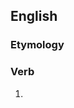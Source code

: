 ==English==

===Etymology===
{{suffix|en|signify|eth}}

===Verb===
{{head|en|verb form}}

# {{lb|en|archaic}} {{en-third-person singular of|signify}}